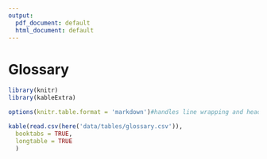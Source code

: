 ```yaml
---
output:
  pdf_document: default
  html_document: default
---
```

# Glossary {.unnumbered #GLOSSARY}
```{=latex}
\markboth{GLOSSARY}{}
```

```r
library(knitr)
library(kableExtra)

options(knitr.table.format = 'markdown')#handles line wrapping and headers c.f. 'latex'
```
```r
kable(read.csv(here('data/tables/glossary.csv')),
  booktabs = TRUE,
  longtable = TRUE
  )

```